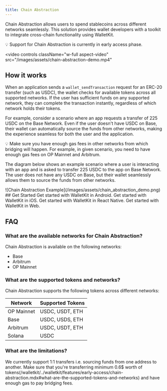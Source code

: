 ```yaml
---
title: Chain Abstraction
---
```

Chain Abstraction allows users to spend stablecoins across different networks seamlessly. 
This solution provides wallet developers with a toolkit to integrate cross-chain functionality using WalletKit.

<Note>
💡 Support for Chain Abstraction is currently in early access phase.
</Note>

<video
  controls
  className="w-full aspect-video"
  src="/images/assets/chain-abstraction-demo.mp4"
></video>

## How it works

When an application sends a `wallet_sendTransaction` request for an ERC-20 transfer (such as USDC), 
the wallet checks for available tokens across all supported networks. If the user has sufficient funds on any supported network,
they can complete the transaction instantly, regardless of which network holds their tokens.

For example, consider a scenario where an app requests a transfer of 225 USDC on the Base Network. 
Even if the user doesn't have USDC on Base, their wallet can automatically source the funds from other networks,
making the experience seamless for both the user and the application.

<Note>
💡 Make sure you have enough gas fees in other networks from which bridging will happen. 
For example, in given scenario, you need to have enough gas fees on OP Mainnet and Arbitrum. 
</Note>

The diagram below shows an example scenario where a user is interacting with an app and is asked to transfer 225 USDC to the app on Base Network. 
The user does not have any USDC on Base, but their wallet seamlessly allows them to source the funds from other networks. 
<Frame>   
![Chain Abstraction Example](/images/assets/chain_abstraction_demo.png)
</Frame>  
## Get Started

<CardGroup cols={2}>
  <Card title="Android" icon="android" href="/walletkit/android/early-access/chain-abstraction">
    Get started with WalletKit in Android.
  </Card>

  <Card title="iOS" icon="apple" href="/walletkit/ios/early-access/chain-abstraction">
    Get started with WalletKit in iOS.
  </Card>

  <Card title="React Native" icon="react" href="/walletkit/react-native/early-access/chain-abstraction">
    Get started with WalletKit in React Native.
  </Card>

  <Card title="Web" icon="js" href="/walletkit/web/early-access/chain-abstraction">
    Get started with WalletKit in Web.
  </Card>
</CardGroup>


## FAQ

### What are the available networks for Chain Abstraction?

Chain Abstraction is available on the following networks:

- Base 
- Arbitrum
- OP Mainnet 

### What are the supported tokens and networks?

Chain Abstraction supports the following tokens across different networks:

| Network | Supported Tokens |
|---------|-----------------|
| OP Mainnet | USDC, USDT, ETH |
| Base | USDC, USDS, ETH |
| Arbitrum | USDC, USDT, ETH |
| Solana | USDC |


### What are the limitations?

We currently support 1:1 transfers i.e. sourcing funds from one address to another. Make sure that you're transferring minimum 0.6$ worth of tokens(/walletkit/../walletkit/features/early-access/chain-abstraction.mdx#what-are-the-supported-tokens-and-networks) and have enough gas to pay bridging fees. 
